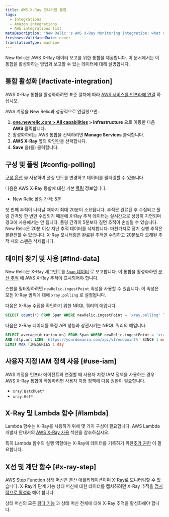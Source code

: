 ```yaml
---
title: AWS X-Ray 모니터링 통합
tags:
  - Integrations
  - Amazon integrations
  - AWS integrations list
metaDescription: 'New Relic''s AWS X-Ray Monitoring integration: what data it reports, and how to enable it.'
freshnessValidatedDate: never
translationType: machine
---
```


New Relic은 AWS X-Ray 데이터 보고를 위한 통합을 제공합니다. 이 문서에서는 이 통합을 활성화하는 방법과 보고할 수 있는 데이터에 대해 설명합니다.

## 통합 활성화 [#activate-integration]

AWS X-Ray 통합을 활성화하려면 표준 절차에 따라 [AWS 서비스를 인프라에 연결](/docs/integrations/amazon-integrations/get-started/connect-aws-infrastructure) 하십시오.

AWS 계정을 New Relic과 성공적으로 연결했으면:

1. <DNT>**[one.newrelic.com &gt; All capabilities](https://one.newrelic.com/all-capabilities) &gt; Infrastructure**</DNT> 으로 이동한 다음 <DNT>**AWS**</DNT> 클릭합니다.
2. 활성화하려는 AWS 통합을 선택하려면 <DNT>**Manage Services**</DNT> 클릭합니다.
3. <DNT>**AWS X-Ray**</DNT> 옆의 확인란을 선택합니다.
4. <DNT>**Save**</DNT> 을(를) 클릭합니다.

## 구성 및 폴링 [#config-polling]

[구성 옵션](/docs/integrations/new-relic-integrations/cloud-integrations/configure-polling-frequency-data-collection-cloud-integrations) 을 사용하여 폴링 빈도를 변경하고 데이터를 필터링할 수 있습니다.

다음은 AWS X-Ray 통합에 대한 기본 [폴링](/docs/integrations/amazon-integrations/get-started/polling-intervals-aws-integrations) 정보입니다.

* New Relic 폴링 간격: 5분

<Callout variant="tip">
  첫 번째 추적이 나타날 때까지 최대 20분이 소요됩니다. 추적은 완료된 후 수집되고 폴링 간격당 한 번만 수집되기 때문에 X-Ray 추적 데이터는 실시간으로 상당히 지연되며 경고에 사용해서는 안 됩니다.
</Callout>

<Callout variant="important">
  폴링 간격이 5분보다 길면 추적이 손실될 수 있습니다. New Relic은 20분 이상 지난 추적 데이터를 삭제합니다. 마찬가지로 장기 실행 추적은 불완전할 수 있습니다. X-Ray 모니터링은 완료된 추적만 수집하고 20분보다 오래된 추적 내의 스팬은 삭제됩니다.
</Callout>

## 데이터 찾기 및 사용 [#find-data]

New Relic은 X-Ray 세그먼트를 [`Span` 데이터](/docs/data-apis/understand-data/new-relic-data-types/#new-relic-tracing) 로 보고합니다. 이 통합을 활성화하면 [분산 추적](/docs/apm/distributed-tracing/ui-data/understand-use-distributed-tracing-data) 에 AWS X-Ray 추적이 표시되어야 합니다.

스팬을 필터링하려면 `newRelic.ingestPoint` 속성을 사용할 수 있습니다. 이 속성은 모든 X-Ray 범위에 대해 `xray.polling` 로 설정됩니다.

다음은 X-Ray 수집을 확인하기 위한 NRQL 쿼리의 예입니다.

```sql
SELECT count(*) FROM Span WHERE newRelic.ingestPoint = 'xray.polling' TIMESERIES
```

다음은 X-Ray 데이터를 특정 API 성능과 상관시키는 NRQL 쿼리의 예입니다.

```sql
SELECT average(duration.ms) FROM Span WHERE newRelic.ingestPoint = 'xray.polling' 
AND http.url LIKE 'https://yourdomanin.com/api/v1/endpoint%' SINCE 1 month ago 
LIMIT MAX TIMESERIES 1 day
```

## 사용자 지정 IAM 정책 사용 [#use-iam]

AWS 계정을 인프라 에이전트와 연결할 때 사용자 지정 IAM 정책을 사용하는 경우 AWS X-Ray 통합이 작동하려면 사용자 지정 정책에 다음 권한이 필요합니다.

* `xray:BatchGet*`
* `xray:Get*`

## X-Ray 및 Lambda 함수 [#lambda]

Lambda 함수는 X-Ray를 사용하기 위해 몇 가지 구성이 필요합니다. AWS Lambda 개발자 안내서의 [AWS X-Ray 사용](https://docs.aws.amazon.com/lambda/latest/dg/services-xray.html) 섹션을 참조하십시오.

특히 Lambda 함수의 실행 역할에는 X-Ray에 데이터를 기록하기 위한[추가 권한](https://docs.aws.amazon.com/lambda/latest/dg/services-xray.html#services-xray-permissions) 이 필요합니다.

## X선 및 계단 함수 [#x-ray-step]

AWS Step Function 상태 머신은 분산 애플리케이션이며 X-Ray로 모니터링할 수 있습니다. X-Ray가 단계 기능 상태 머신에 대한 데이터를 캡처하려면 X-Ray 추적을 [명시적으로 활성화](https://docs.aws.amazon.com/step-functions/latest/dg/concepts-xray-tracing.html) 해야 합니다.

상태 머신의 모든 [람다 기능](#lambda) 과 상태 머신 전체에 대해 X-Ray 추적을 활성화해야 합니다.